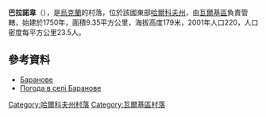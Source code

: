 {{coord|49|54|13|N|35|37|6|E|scale:100000_region:UA|display=title}}

'''巴拉諾韋'''（{{lang-uk|Баранове}}），是[[烏克蘭|烏克蘭]]的村落，位於該國東部[[哈爾科夫州|哈爾科夫州]]，由[[瓦爾基區|瓦爾基區]]負責管轄，始建於1750年，面積9.35平方公里，海拔高度179米，2001年人口220，人口密度每平方公里23.5人。

==參考資料==
* [http://gska2.rada.gov.ua/pls/z7502/A005?rdat1=09.01.2009&rf7571=32517 Баранове]{{dead link|date=2017年12月 |bot=InternetArchiveBot |fix-attempted=yes }}
* [http://weather.in.ua/ua/har'kovskaja/667 Погода в селі Баранове]{{Wayback|url=http://weather.in.ua/ua/har%27kovskaja/667 |date=20160323021251 }}

{{DEFAULTSORT:Баранове}}
[[Category:哈爾科夫州村落|Category:哈爾科夫州村落]]
[[Category:瓦爾基區村落|Category:瓦爾基區村落]]


{{Kharkiv-geo-stub}}